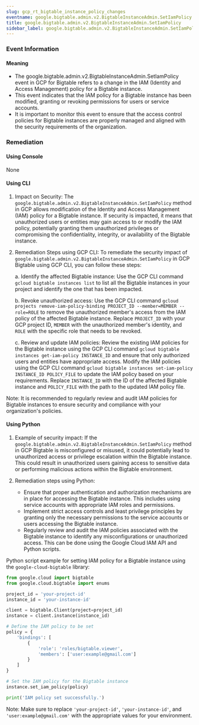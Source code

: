 ```yaml
--- 
slug: gcp_rt_bigtable_instance_policy_changes
eventname: google.bigtable.admin.v2.BigtableInstanceAdmin.SetIamPolicy
title: google.bigtable.admin.v2.BigtableInstanceAdmin.SetIamPolicy
sidebar_label: google.bigtable.admin.v2.BigtableInstanceAdmin.SetIamPolicy
---
```

                       
### Event Information

#### Meaning

- The google.bigtable.admin.v2.BigtableInstanceAdmin.SetIamPolicy event in GCP for Bigtable refers to a change in the IAM (Identity and Access Management) policy for a Bigtable instance.
- This event indicates that the IAM policy for a Bigtable instance has been modified, granting or revoking permissions for users or service accounts.
- It is important to monitor this event to ensure that the access control policies for Bigtable instances are properly managed and aligned with the security requirements of the organization.

### Remediation

#### Using Console

None

#### Using CLI

1. Impact on Security: The `google.bigtable.admin.v2.BigtableInstanceAdmin.SetIamPolicy` method in GCP allows modification of the Identity and Access Management (IAM) policy for a Bigtable instance. If security is impacted, it means that unauthorized users or entities may gain access to or modify the IAM policy, potentially granting them unauthorized privileges or compromising the confidentiality, integrity, or availability of the Bigtable instance.

2. Remediation Steps using GCP CLI: To remediate the security impact of `google.bigtable.admin.v2.BigtableInstanceAdmin.SetIamPolicy` in GCP Bigtable using GCP CLI, you can follow these steps:

   a. Identify the affected Bigtable instance: Use the GCP CLI command `gcloud bigtable instances list` to list all the Bigtable instances in your project and identify the one that has been impacted.

   b. Revoke unauthorized access: Use the GCP CLI command `gcloud projects remove-iam-policy-binding PROJECT_ID --member=MEMBER --role=ROLE` to remove the unauthorized member's access from the IAM policy of the affected Bigtable instance. Replace `PROJECT_ID` with your GCP project ID, `MEMBER` with the unauthorized member's identity, and `ROLE` with the specific role that needs to be revoked.

   c. Review and update IAM policies: Review the existing IAM policies for the Bigtable instance using the GCP CLI command `gcloud bigtable instances get-iam-policy INSTANCE_ID` and ensure that only authorized users and entities have appropriate access. Modify the IAM policies using the GCP CLI command `gcloud bigtable instances set-iam-policy INSTANCE_ID POLICY_FILE` to update the IAM policy based on your requirements. Replace `INSTANCE_ID` with the ID of the affected Bigtable instance and `POLICY_FILE` with the path to the updated IAM policy file.

Note: It is recommended to regularly review and audit IAM policies for Bigtable instances to ensure security and compliance with your organization's policies.

#### Using Python

1. Example of security impact: If the `google.bigtable.admin.v2.BigtableInstanceAdmin.SetIamPolicy` method in GCP Bigtable is misconfigured or misused, it could potentially lead to unauthorized access or privilege escalation within the Bigtable instance. This could result in unauthorized users gaining access to sensitive data or performing malicious actions within the Bigtable environment.

2. Remediation steps using Python:
   - Ensure that proper authentication and authorization mechanisms are in place for accessing the Bigtable instance. This includes using service accounts with appropriate IAM roles and permissions.
   - Implement strict access controls and least privilege principles by granting only the necessary permissions to the service accounts or users accessing the Bigtable instance.
   - Regularly review and audit the IAM policies associated with the Bigtable instance to identify any misconfigurations or unauthorized access. This can be done using the Google Cloud IAM API and Python scripts.

Python script example for setting IAM policy for a Bigtable instance using the `google-cloud-bigtable` library:

```python
from google.cloud import bigtable
from google.cloud.bigtable import enums

project_id = 'your-project-id'
instance_id = 'your-instance-id'

client = bigtable.Client(project=project_id)
instance = client.instance(instance_id)

# Define the IAM policy to be set
policy = {
    'bindings': [
        {
            'role': 'roles/bigtable.viewer',
            'members': ['user:example@gmail.com']
        }
    ]
}

# Set the IAM policy for the Bigtable instance
instance.set_iam_policy(policy)

print('IAM policy set successfully.')
```

Note: Make sure to replace `'your-project-id'`, `'your-instance-id'`, and `'user:example@gmail.com'` with the appropriate values for your environment.


 